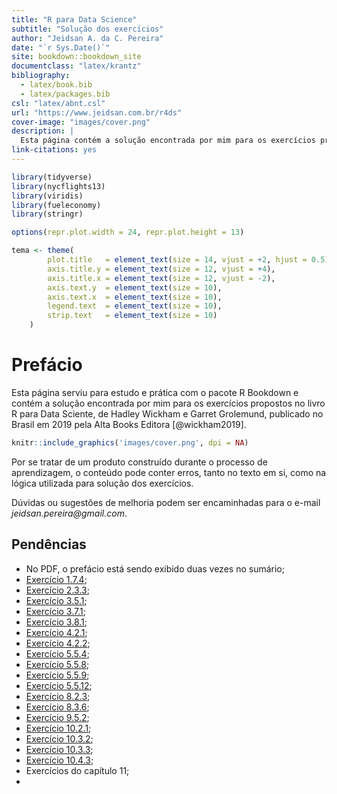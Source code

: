 ```yaml
--- 
title: "R para Data Science"
subtitle: "Solução dos exercícios"
author: "Jeidsan A. da C. Pereira"
date: "`r Sys.Date()`"
site: bookdown::bookdown_site
documentclass: "latex/krantz"
bibliography: 
  - latex/book.bib
  - latex/packages.bib
csl: "latex/abnt.csl"
url: "https://www.jeidsan.com.br/r4ds"
cover-image: "images/cover.png"
description: |
  Esta página contém a solução encontrada por mim para os exercícios propostos no livro R para Data Sciente, de Hadley Wickham e Garret Grolemund, publicado no Brasil em 2019 pela Alta Books Editora.
link-citations: yes
---
```


```r
library(tidyverse)
library(nycflights13)
library(viridis)
library(fueleconomy)
library(stringr)

options(repr.plot.width = 24, repr.plot.height = 13)

tema <- theme(
        plot.title   = element_text(size = 14, vjust = +2, hjust = 0.5),
        axis.title.y = element_text(size = 12, vjust = +4),
        axis.title.x = element_text(size = 12, vjust = -2),
        axis.text.y  = element_text(size = 10),
        axis.text.x  = element_text(size = 10),
        legend.text  = element_text(size = 10),
        strip.text   = element_text(size = 10)
    )
```

# Prefácio {-}

Esta página serviu para estudo e prática com o pacote R Bookdown e contém a solução encontrada por mim para os exercícios propostos no livro R para Data Sciente, de Hadley Wickham e Garret Grolemund, publicado no Brasil em 2019 pela Alta Books Editora [@wickham2019].

```r
knitr::include_graphics('images/cover.png', dpi = NA)
```

Por se tratar de um produto construído durante o processo de aprendizagem, o conteúdo pode conter erros, tanto no texto em si, como na lógica utilizada para solução dos exercícios.

Dúvidas ou sugestões de melhoria podem ser encaminhadas para o e-mail *jeidsan.pereira@gmail.com*.

## Pendências {-}

- No PDF, o prefácio está sendo exibido duas vezes no sumário;
- [Exercício 1.7.4](#exr1-7-4);
- [Exercício 2.3.3](#exr2-3-3);
- [Exercício 3.5.1](#exr3-5-1);
- [Exercício 3.7.1](#exr3-7-1);
- [Exercício 3.8.1](#exr3-8-1);
- [Exercício 4.2.1](#exr4-2-1);
- [Exercício 4.2.2](#exr4-2-2);
- [Exercício 5.5.4](#exr5-5-4);
- [Exercício 5.5.8](#exr5-5-8);
- [Exercício 5.5.9](#exr5-5-9);
- [Exercício 5.5.12](#exr5-5-12);
- [Exercício 8.2.3](#exr8-2-3);
- [Exercício 8.3.6](#exr8-3-6);
- [Exercício 9.5.2](#exr9-5-2);
- [Exercício 10.2.1](#exr10-2-1);
- [Exercício 10.3.2](#exr10-3-2);
- [Exercício 10.3.3](#exr10-3-3);
- [Exercício 10.4.3](#exr10-4-3);
- Exercícios do capítulo 11;
- 